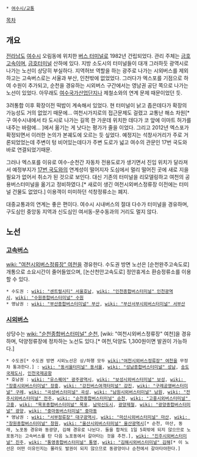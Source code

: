  * [[여수시/교통]]

[[목차]]
== 개요 ==
[[전라남도]] [[여수시]] 오림동에 위치한 [[버스 터미널]]로 1982년 건립되었다. 관리 주체는 [[금호고속]]이며, [[금호터미널]] 산하에 있다. 지방 소도시의 터미널들이 대개 그러하듯 광역시로 나가는 노선이 상당히 부실하다. 지역허브 역할을 하는 광주로 나가는 시외버스를 제외하고는 고속버스로는 서울과 부산, 인천밖에 없었었다. 그러다가 엑스포를 기점으로 하여 수원이 추가되고, 순천을 경유하는 시외버스 구간에서는 영남권 공단 쪽으로 나가는 노선이 있었다. 아무래도 [[여수국가산업단지]]나 제철소와의 연계 문제 때문이었던 듯.

3려통합 이후 확장이전 떡밥이 계속해서 있었다. 현 터미널이 낡고 좁은데다가 확장의 가능성도 거의 없었기 때문에... 여천시가지로의 접근문제도 걸렸고 교통난 해소 차원[* 구 여수시내에서 타 도시로 나가는 길목 한 가운데 위치한 데다가 코 앞에 이마트 허가를 내주는 바람에... ]에서 옮기는 게 낫다는 평가가 줄을 이었다. 그리고 2012년 엑스포가 확정되면서 이러한 논의가 본궤도에 오르는 듯 싶었다. 예정지는 석창사거리가 주로 거론되었었는데 주변이 텅 비어있는데다가 주변 도로가 넓고 여수의 관문인 17번 국도와 바로 연결되었기때문. 

그러나 엑스포를 이유로 여수-순천간 자동차 전용도로가 생기면서 진입 위치가 달라져서 예정부지가 [[17번 국도]]와의 연계성이 떨어지자 도심에서 멀리 떨어진 곳에 새로 지을 필요가 없어서 취소가 된 것으로 보인다. 대신 기존의 터미널을 리모델링하고 여천의 공용버스터미널을 옮기고 정비하였다.[* 새로이 생긴 여천시외버스정류장 이전에는 터미널 건물도 없었다.] 이용객이 미미하던 석창정류소는 폐지.

대중교통과의 연계는 좋은 편이다. 여수시 시내버스의 절대 다수가 터미널을 경유하며, 구도심인 중앙동 지역과 신도심인 여서동-문수동과의 거리도 멀지 않다.
== 노선 ==
=== [[고속버스]] ===
[[wiki: "여천시외버스정류장" 여천]]을 경유한다. 수도권 방면 노선은 [순천완주고속도로] 개통으로 소요시간이 줄어들었으며, [논산천안고속도로] 정안휴게소 환승정류소를 이용할 수 있다.
 * 수도권 : [[wiki: "센트럴시티" 서울호남]], [[wiki: "인천종합버스터미널" 인천광역시]], [[wiki: "수원종합버스터미널" 수원]]
 * 영남권 : [[wiki: "부산종합버스터미널" 부산]], [[wiki: "부산서부시외버스터미널" 서부산]]

=== [[시외버스]] ===
상당수는 [[wiki: "순천종합버스터미널" 순천]], [wiki: "여천시외버스정류장" 여천]을 경유하며, 덕양정류장에 정차하는 노선도 있다.[* 여천,덕양도 1,300원이면 발권이 가능하다.]

 * 수도권[* 수도권 방면 시외노선은 상/하행 모두 [[wiki:"여천시외버스정류장" 여천]]을 무정차 통과한다.] : [[wiki: "동서울터미널" 동서울]], [[wiki: "성남종합버스터미널" 성남]], [[송도국제도시]], [[인천국제공항]]
 * 호남권 : [[wiki: "유스퀘어" 광주광역시]], [[wiki: "보성시외버스터미널" 보성]], [[wiki: "장흥시외버스터미널" 장흥]], [[wiki: "강진버스여객터미널" 강진]], [[wiki: "구례공영버스터미널" 구례]], [[wiki: "곡성버스터미널" 곡성]], [[wiki: "남원시외버스터미널" 남원]], [[wiki: "전주시외버스터미널" 전주]], [[wiki: "순천종합버스터미널" 순천]], [[wiki: "고흥시외버스터미널" 고흥]], [[wiki: "목포종합버스터미널" 목포]], [[남악신도시]], [[광양제철]], [[wiki: "광양종합버스터미널" 광양]], [[wiki: "중마동버스터미널" 중마동]]
 * 영남권 : [[wiki: "서부정류장" 대구광역시]], [[wiki: "마산시외버스터미널" 마산]], [[wiki: "창원종합버스터미널" 창원]], [[wiki: "울산시외버스터미널" 울산광역시]][* 순천, 마산, 동래, 노포동 경유와 동광양, 김해 경유로 나뉜다. 둘을 합쳐도 1일 5회밖에 되지 않으므로 노포동가는 고속버스를 탄 다음 노포동에서 갈아타는 것을 추천.], [[wiki: "진주시외버스터미널" 진주]], [[wiki: "통영종합버스터미널" 통영]], [[wiki: "김해시외버스터미널" 김해]][* 이 노선은 어떤 이유인지는 몰라도 발권이 되지 않으므로 동광양이나 순천에서 갈아타야한다.]

